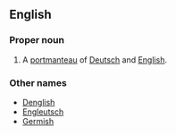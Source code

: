 {{wikipedia}}
==English==

===Proper noun===
{{en-proper-noun}}

# A [[portmanteau]] of [[Deutsch]] and [[English]].

===Other names===
{{rfc-header|Other names}}
* [[Denglish]]
* [[Engleutsch]]
* [[Germish]]
